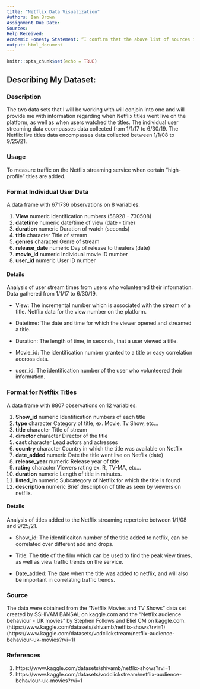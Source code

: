 ```yaml
---
title: "Netflix Data Visualization"
Authors: Ian Brown
Assignment Due Date:
Sources:
Help Received:
Academic Honesty Statement: “I confirm that the above list of sources is complete AND that I have not talked to anyone else about the solution to this problem.”
output: html_document
---
```


```r
knitr::opts_chunk$set(echo = TRUE)
```


## Describing My Dataset:

### Description
The two data sets that I will be working with will conjoin into one and will provide me with information regarding when Netflix titles went live on the platform, as well as when users watched the titles. The individual user streaming data ecompasses data collected from 1/1/17 to 6/30/19. The Netflix live titles data encompasses data collected between 1/1/08 to 9/25/21.

### Usage
To measure traffic on the Netflix streaming service when certain "high-profile" titles are added. 

### Format Individual User Data
A data frame with 671736 observations on 8 variables.

1. 	**View**	numeric	identification numbers (58928 - 730508)
2. 	**datetime**	numeric	date/time of view (date - time)
3. 	**duration**	numeric	Duration of watch (seconds)
4. 	**title**   character	Title of stream 
5. 	**genres**	character	Genre of stream
6. 	**release_date**	numeric	Day of release to theaters (date)
7.  **movie_id**	numeric	Individual movie ID number
8.  **user_id**	numeric	User ID number 

#### Details
Analysis of user stream times from users who volunteered their information. Data gathered from 1/1/17 to 6/30/19.

- View: The incremental number which is associated with the stream of a title. Netflix data for the view number on the platform.  

- Datetime: The date and time for which the viewer opened and streamed a title. 

- Duration: The length of time, in seconds, that a user viewed a title. 

- Movie_id: The identification number granted to a title or easy correlation accross data. 

- user_id: The identification number of the user who volunteered their information. 

### Format for Netflix Titles
A data frame with 8807 observations on 12 variables.

1.	**Show_id**	numeric	Identification numbers of each title
2. 	**type**	character	Category of title, ex. Movie, Tv Show, etc...
3. 	**title**	character	Title of stream
4. 	**director**   character	Director of the title 
5. 	**cast**	character	Lead actors and actresses
6. 	**country**	character	Country in which the title was available on Netflix
7.  **date_added**	numeric	Date the title went live on Netflix (date)
8.  **release_year**	numeric	Release year of title 
9.  **rating**	character	Viewers rating ex. R, TV-MA, etc...
10.  **duration**	numeric	Length of title in minutes. 
11.  **listed_in**	numeric	Subcategory of Netflix for which the title is found
12.  **description**	numeric	Brief description of title as seen by viewers on netflix. 

#### Details
Analysis of titles added to the Netflix streaming repertoire between 1/1/08 and 9/25/21. 

- Show_id: The identificaiton number of the title added to netflix, can be correlated over different add and drops.   

- Title: The title of the film which can be used to find the peak view times, as well as view traffic trends on the service.  

- Date_added: The date when the title was added to netflix, and will also be important in correlating traffic trends.  

### Source
The data were obtained from the "Netflix Movies and TV Shows" data set created by SSHIVAM BANSAL on kaggle.com and the "Netflix audience behaviour - UK movies" by Stephen Follows and Eliel CM on kaggle.com. (https://www.kaggle.com/datasets/shivamb/netflix-shows?rvi=1) (https://www.kaggle.com/datasets/vodclickstream/netflix-audience-behaviour-uk-movies?rvi=1)

### References
1. https://www.kaggle.com/datasets/shivamb/netflix-shows?rvi=1
2. https://www.kaggle.com/datasets/vodclickstream/netflix-audience-behaviour-uk-movies?rvi=1

